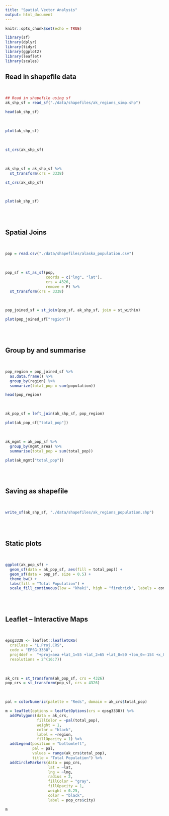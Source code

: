 ```yaml
---
title: "Spatial Vector Analysis"
output: html_document
---
```


```r
knitr::opts_chunk$set(echo = TRUE)
```

```r
library(sf)
library(dplyr)
library(tidyr)
library(ggplot2)
library(leaflet)
library(scales)
```

## Read in shapefile data

<br/>

```r
## Read in shapefile using sf
ak_shp_sf = read_sf("./data/shapefiles/ak_regions_simp.shp")

head(ak_shp_sf) 
```

<br/>

```r
plot(ak_shp_sf)
```

<br/>

```r
st_crs(ak_shp_sf)
```

<br/>

```r
ak_shp_sf = ak_shp_sf %>% 
  st_transform(crs = 3338)

st_crs(ak_shp_sf)
```

<br/>

```r
plot(ak_shp_sf)
```

<br/>
<br/>

## Spatial Joins

<br/>

```r
pop = read.csv("./data/shapefiles/alaska_population.csv")
```

<br/>

```r
pop_sf = st_as_sf(pop,
                  coords = c("lng", "lat"),
                  crs = 4326,
                  remove = F) %>% 
  st_transform(crs = 3338)
```

<br/>

```r
pop_joined_sf = st_join(pop_sf, ak_shp_sf, join = st_within)

plot(pop_joined_sf["region"])
```

<br/>
<br/>

## Group by and summarise

<br/>

```r
pop_region = pop_joined_sf %>% 
  as.data.frame() %>% 
  group_by(region) %>% 
  summarize(total_pop = sum(population))

head(pop_region)
```

<br/>

```r
ak_pop_sf = left_join(ak_shp_sf, pop_region)

plot(ak_pop_sf["total_pop"])
```

<br/>

```r
ak_mgmt = ak_pop_sf %>% 
  group_by(mgmt_area) %>% 
  summarise(total_pop = sum(total_pop))

plot(ak_mgmt["total_pop"])
```

<br/>
<br/>

## Saving as shapefile

<br/>

```r
write_sf(ak_shp_sf, "./data/shapefiles/ak_regions_population.shp")
```

<br/>
<br/>

## Static plots

<br/>

```r
ggplot(ak_pop_sf) +
  geom_sf(data = ak_pop_sf, aes(fill = total_pop)) +
  geom_sf(data = pop_sf, size = 0.5) +
  theme_bw() +
  labs(fill = "Total Population") +
  scale_fill_continuous(low = "khaki", high = "firebrick", labels = comma)
```

<br/>
<br/>

## Leaflet -- Interactive Maps

<br/>

```r
epsg3338 <- leaflet::leafletCRS(
  crsClass = "L.Proj.CRS",
  code = "EPSG:3338",
  proj4def =  "+proj=aea +lat_1=55 +lat_2=65 +lat_0=50 +lon_0=-154 +x_0=0 +y_0=0 +ellps=GRS80 +towgs84=0,0,0,0,0,0,0 +units=m +no_defs",
  resolutions = 2^(16:7))
```

<br/>

```r
ak_crs = st_transform(ak_pop_sf, crs = 4326)
pop_crs = st_transform(pop_sf, crs = 4326)
```

<br/>

```r
pal = colorNumeric(palette = "Reds", domain = ak_crs$total_pop)

m = leaflet(options = leafletOptions(crs = epsg3338)) %>%
  addPolygons(data = ak_crs, 
              fillColor = ~pal(total_pop),
              weight = 1,
              color = "black",
              label = ~region,
              fillOpacity = 1) %>% 
  addLegend(position = "bottomleft",
            pal = pal,
            values = range(ak_crs$total_pop),
            title = "Total Population") %>% 
  addCircleMarkers(data = pop_crs,
                   lat = ~lat,
                   lng = ~lng,
                   radius = 2,
                   fillColor = "gray",
                   fillOpacity = 1,
                   weight = 0.25,
                   color = "black",
                   label = pop_crs$city)

m
```

<br/>
